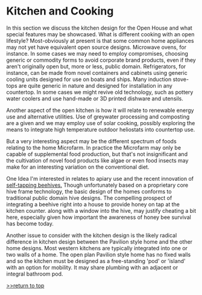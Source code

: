 
=Kitchen and Cooking=

In this section we discuss the kitchen design for the Open House and what special features may be showcased. What is different cooking with an open lifestyle? Most-obviously at present is that some common home appliances may not yet have equivalent open source designs. Microwave ovens, for instance. In some cases we may need to employ compromises, choosing generic or commodity forms to avoid corporate brand products, even if they aren't originally open but, more or less, public domain. Refrigerators, for instance, can be made from novel containers and cabinets using generic cooling units designed for use on boats and ships. Many induction stove-tops are quite generic in nature and designed for installation in any countertop. In some cases we might revive old technology, such as pottery water coolers and use hand-made or 3D printed dishware and utensils. 

Another aspect of the open kitchen is how it will relate to renewable energy use and alternative utilities. Use of greywater processing and composting are a given and we may employ use of solar cooking, possibly exploring the means to integrate high temperature outdoor heliostats into countertop use.

But a very interesting aspect may be the different spectrum of foods relating to the home Microfarm. In practice the Microfarm may only be capable of supplemental food production, but that's not insignificant and the cultivation of novel food products like algae or even food insects may make for an interesting variation on the conventional diet. 

One Idea I'm interested in relates to apiary use and the recent innovation of [https://www.youtube.com/watch?v=WbMV9qYIXqM self-tapping beehives.] Though unfortunately based on a proprietary core hive frame technology, the basic design of the homes conforms to traditional public domain hive designs. The compelling prospect of integrating a beehive right into a house to provide honey on tap at the kitchen counter. along with a window into the hive, may justify cheating a bit here, especially given how important the awareness of honey bee survival has become today. 

Another issue to consider with the kitchen design is the likely radical difference in kitchen design between the Pavilion style home and the other home designs. Most western kitchens are typically integrated into one or two walls of a home. The open plan Pavilion style home has no fixed walls and so the kitchen must be designed as a free-standing 'pod' or 'island' with an option for mobility. It may share plumbing with an adjacent or integral bathroom pod.



















[http://www.appropedia.org/Open_House:_Building_an_Open_Source_Lifestyle >>return to top]